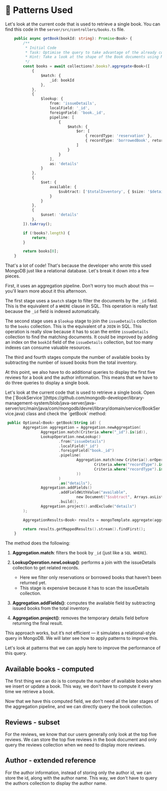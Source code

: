 
# 📘 Patterns Used

<Tabs groupId="server">
<TabItem value="node" label="🚀 NodeJS/Express">

Let's look at the current code that is used to retrieve a single book. You can find this code in the `server/src/controllers/books.ts` file.

```ts
    public async getBook(bookId: string): Promise<Book> {
        /**
         * Initial Code
         * Task: Optimise the query to take advantage of the already computed field.
         * Hint: Take a look at the shape of the Book documents using MongoDB Compass.
         */
        const books = await collections?.books?.aggregate<Book>([
            {
                $match: {
                    _id: bookId
                },
            },
            {
                $lookup: {
                    from: 'issueDetails',
                    localField: '_id',
                    foreignField: 'book._id',
                    pipeline: [
                        {
                            $match: {
                                $or: [
                                    { recordType: 'reservation' },
                                    { recordType: 'borrowedBook', returned: false }
                                ]
                            }
                        }
                    ],
                    as: 'details'
                }
            },
            {
                $set: {
                    available: {
                        $subtract: ['$totalInventory', { $size: '$details' }]
                    }
                }
            },
            {
                $unset: 'details'
            },
        ]).toArray();

        if (!books?.length) {
            return;
        }

        return books[0];
    }
```

That's a lot of code! That's because the developer who wrote this used MongoDB just like a relational database. Let's break it down into a few pieces.

First, it uses an aggregation pipeline. Don't worry too much about this — you'll learn more about it this afternoon.

The first stage uses a `$match` stage to filter the documents by the `_id` field. This is the equivalent of a `WHERE` clause in SQL. This operation is really fast because the `_id` field is indexed automatically.

The second stage uses a `$lookup` stage to join the `issueDetails` collection to the `books` collection. This is the equivalent of a `JOIN` in SQL. This operation is really slow because it has to scan the entire `issueDetails` collection to find the matching documents. It could be improved by adding an index on the `bookId` field of the `issueDetails` collection, but too many indexes can consume valuable resources.

The third and fourth stages compute the number of available books by subtracting the number of issued books from the total inventory.

At this point, we also have to do additional queries to display the first five reviews for a book and the author information. This means that we have to do three queries to display a single book.

</TabItem>

<TabItem value="java" label="☕️ Java Spring Boot">
Let's look at the current code that is used to retrieve a single book.
Open the [`BookService`](https://github.com/mongodb-developer/library-management-system/blob/java-server/java-server/src/main/java/com/mongodb/devrel/library/domain/service/BookService.java) class and check the `getBook` method:

```kotlin title='src/main/java/com/mongodb/devrel/library/domain/service/BookService.java'
 public Optional<Book> getBook(String id) {
        Aggregation aggregation = Aggregation.newAggregation(
                Aggregation.match(Criteria.where("_id").is(id)),
                LookupOperation.newLookup()
                        .from("issueDetails")
                        .localField("_id")
                        .foreignField("book._id")
                        .pipeline(
                                Aggregation.match(new Criteria().orOperator(
                                        Criteria.where("recordType").is("reservation"),
                                        Criteria.where("recordType").is("borrowedBook").and("returned").is(false)
                                ))
                        )
                        .as("details"),
                Aggregation.addFields()
                        .addFieldWithValue("available",
                                new Document("$subtract", Arrays.asList("$totalInventory", new Document("$size", "$details"))))
                        .build(),
                Aggregation.project().andExclude("details")
        );

        AggregationResults<Book> results = mongoTemplate.aggregate(aggregation, "books", Book.class);

        return results.getMappedResults().stream().findFirst();
    }

```

The method does the following:

1. **Aggregation.match**: filters the book by `_id` (just like a `SQL WHERE`).

2. **LookupOperation.newLookup()**: performs a join with the issueDetails collection to get related records.
    - Here we filter only reservations or borrowed books that haven’t been returned yet.
    - This stage is expensive because it has to scan the issueDetails collection.

3. **Aggregation.addFields()**: computes the available field by subtracting issued books from the total inventory.
4. **Aggregation.project()**: removes the temporary details field before returning the final result.

This approach works, but it’s not efficient — it simulates a relational-style query in MongoDB.
We will later see how to apply patterns to improve this.
</TabItem>
</Tabs>

Let's look at patterns that we can apply here to improve the performance of this query.

## Available books - computed

The first thing we can do is to compute the number of available books when we insert or update a book. This way, we don't have to compute it every time we retrieve a book.

Now that we have this computed field, we don't need all the later stages of the aggregation pipeline, and we can directly query the book collection.

## Reviews - subset

For the reviews, we know that our users generally only look at the top five reviews. We can store the top five reviews in the book document and only query the reviews collection when we need to display more reviews.

## Author - extended reference

For the author information, instead of storing only the author id, we can store the id, along with the author name. This way, we don't have to query the authors collection to display the author name.
